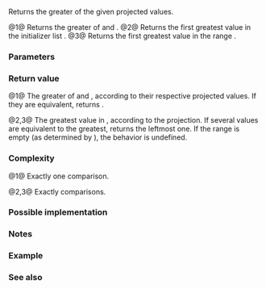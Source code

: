 {{cpp/ranges/title|max}}
{{cpp/algorithm/ranges/navbar}}
{{dcl begin}}
{{dcl header|algorithm}}
{{dcl h|Call signature}}
{{dcl|num=1|since=c++20|1=
template&lt; class T, class Proj = std::identity,
          std::indirect_strict_weak_order&lt;
              std::projected&lt;const T*, Proj&gt;&gt; Comp = ranges::less &gt;
constexpr const T&amp;
    max( const T&amp; a, const T&amp; b, Comp comp = {}, Proj proj = {} );
}}
{{dcl|num=2|since=c++20|1=
template&lt; std::copyable T, class Proj = std::identity,
          std::indirect_strict_weak_order&lt;
              std::projected&lt;const T*, Proj&gt;&gt; Comp = ranges::less &gt;
constexpr T
    max( std::initializer_list&lt;T&gt; r, Comp comp = {}, Proj proj = {} );
}}
{{dcl|num=3|since=c++20|1=
template&lt; ranges::input_range R, class Proj = std::identity,
          std::indirect_strict_weak_order&lt;
              std::projected&lt;ranges::iterator_t&lt;R&gt;, Proj&gt;&gt; Comp = ranges::less &gt;
requires std::indirectly_copyable_storable&lt;ranges::iterator_t&lt;R&gt;,
                                           ranges::range_value_t&lt;R&gt;*&gt;
constexpr ranges::range_value_t&lt;R&gt;
    max( R&amp;&amp; r, Comp comp = {}, Proj proj = {} );
}}
{{dcl end}}

Returns the greater of the given projected values.

@1@ Returns the greater of {{c|a}} and {{c|b}}.
@2@ Returns the first greatest value in the initializer list {{c|r}}.
@3@ Returns the first greatest value in the range {{c|r}}.

{{cpp/ranges/niebloid}}

===Parameters===
{{par begin}}
{{par|a, b|the values to compare}}
{{par|r|the range of values to compare}}
{{par|comp|comparison to apply to the projected elements}}
{{par|proj|projection to apply to the elements}}
{{par end}}

===Return value===
@1@ The greater of {{c|a}} and {{c|b}}, according to their respective projected values. If they are equivalent, returns {{c|a}}.

@2,3@ The greatest value in {{c|r}}, according to the projection. If several values are equivalent to the greatest, returns the leftmost one. If the range is empty (as determined by {{c|ranges::distance(r)}}), the behavior is undefined.

===Complexity===
@1@ Exactly one comparison.

@2,3@ Exactly {{c|ranges::distance(r) - 1}} comparisons.

===Possible implementation===
{{eq fun
|1=
struct max_fn
{
    template&lt;class T, class Proj = std::identity,
             std::indirect_strict_weak_order&lt;
                 std::projected&lt;const T*, Proj&gt;&gt; Comp = ranges::less&gt;
    constexpr
    const T&amp; operator()(const T&amp; a, const T&amp; b, Comp comp = {}, Proj proj = {}) const
    {
        return std::invoke(comp, std::invoke(proj, a), std::invoke(proj, b)) ? b : a;
    }

    template&lt;std::copyable T, class Proj = std::identity,
             std::indirect_strict_weak_order&lt;
                 std::projected&lt;const T*, Proj&gt;&gt; Comp = ranges::less&gt;
    constexpr
    T operator()(std::initializer_list&lt;T&gt; r, Comp comp = {}, Proj proj = {}) const
    {
        return *ranges::max_element(r, std::ref(comp), std::ref(proj));
    }

    template&lt;ranges::input_range R, class Proj = std::identity,
             std::indirect_strict_weak_order&lt;
                  std::projected&lt;ranges::iterator_t&lt;R&gt;, Proj&gt;&gt; Comp = ranges::less&gt;
    requires std::indirectly_copyable_storable&lt;ranges::iterator_t&lt;R&gt;,
                                               ranges::range_value_t&lt;R&gt;*&gt;
    constexpr
    ranges::range_value_t&lt;R&gt; operator()(R&amp;&amp; r, Comp comp = {}, Proj proj = {}) const
    {
        using V = ranges::range_value_t&lt;R&gt;;
        if constexpr (ranges::forward_range&lt;R&gt;)
            return
                static_cast&lt;V&gt;(*ranges::max_element(r, std::ref(comp), std::ref(proj)));
        else
        {
            auto i = ranges::begin(r);
            auto s = ranges::end(r);
            V m(*i);
            while (++i != s)
                if (std::invoke(comp, std::invoke(proj, m), std::invoke(proj, *i)))
                    m = *i;
            return m;
        }
    }
};

inline constexpr max_fn max;
}}

===Notes===
{{cpp/algorithm/minmax_danger_note|ranges::max}}

===Example===
{{example
|code=
#include &lt;algorithm&gt;
#include &lt;iostream&gt;
#include &lt;string&gt;

static_assert(std::ranges::max({0B10, 0X10, 010, 10}) == 16); // overload (2)

int main()
{
    namespace ranges = std::ranges;
    using namespace std::string_view_literals;

    std::cout &lt;&lt; "larger of 1 and 9999: " &lt;&lt; ranges::max(1, 9999) &lt;&lt; '\n'
              &lt;&lt; "larger of 'a', and 'b': '" &lt;&lt; ranges::max('a', 'b') &lt;&lt; "'\n"
              &lt;&lt; "longest of \"foo\", \"bar\", and \"hello\": \""
              &lt;&lt; ranges::max({"foo"sv, "bar"sv, "hello"sv}, {},
                             &amp;std::string_view::size) &lt;&lt; "\"\n";
}
|output=
larger of 1 and 9999: 9999
larger of 'a', and 'b': 'b'
longest of "foo", "bar", and "hello": "hello"
}}

===See also===
{{dsc begin}}
{{dsc inc|cpp/algorithm/ranges/dsc min}}
{{dsc inc|cpp/algorithm/ranges/dsc minmax}}
{{dsc inc|cpp/algorithm/ranges/dsc max_element}}
{{dsc inc|cpp/algorithm/ranges/dsc clamp}}
{{dsc inc|cpp/algorithm/dsc max}}
{{dsc end}}

{{langlinks|de|es|fr|it|ja|pt|ru|zh}}